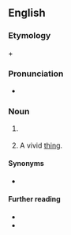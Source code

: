 ==English==

===Etymology===
{{m|en|vivid}} + {{m|en|-ity}}

===Pronunciation===
* {{a|UK}} {{IPA|/vɪˈvɪdɪti/|lang=en}}

===Noun===
{{en-noun|~|vividities}}

# {{lb|en|uncountable|rare}} {{synonym of|vividness|lang=en}}
# {{lb|en|countable}} A vivid [[thing]].

====Synonyms====
* {{sense|quality}} {{l|en|vividness}} {{qualifier|uncountable}}

====Further reading====
* {{R:Webster 1913}}
* {{R:Century 1911}}